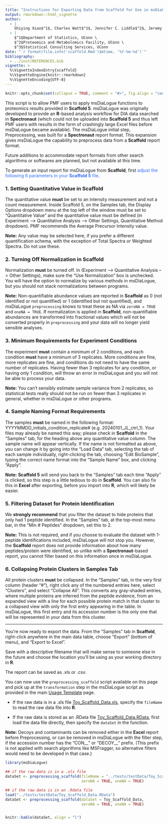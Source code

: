 ```yaml
---
title: "Instructions for Exporting Data from Scaffold for Use in msDiaLogue Analysis"
output: rmarkdown::html_vignette
author: 
  - |
    Shiying Xiao$^1$, Charles Watt$^1$, Jennifer C. Liddle$^2$, Jeremy L. Balsbaugh$^2$, Timothy E. Moore$^3$
  - |
    $^1$Department of Statistics, UConn \
    $^2$Proteomics and Metabolomics Facility, UConn \
    $^3$Statistical Consulting Services, UConn
date: "`r format(file.info('scaffold.Rmd')$mtime, '%Y-%m-%d')`"
bibliography:
  - ../inst/REFERENCES.bib
vignette: >
  %\VignetteIndexEntry{scaffold}
  %\VignetteEngine{knitr::rmarkdown}
  %\VignetteEncoding{UTF-8}
---
```


```r
knitr::opts_chunk$set(collapse = TRUE, comment = "#>", fig.align = "center")
```


This script is to allow PMF users to apply msDiaLogue functions to proteomics
results provided in **Scaffold 5**. msDiaLogue was originally developed to
provide an **R**-based analysis workflow for DIA data searched in **Spectronaut**
(which could not be uploaded into **Scaffold 5** and thus left PMF users with
results in the form of crashingly large Excel files before msDiaLogue became
available). The msDiaLogue initial step, Preprocessing, was built for a
**Spectronaut** report format. This expansion gives msDiaLogue the capability to
preprocess data from a **Scaffold** report format.


Future additions to accommodate report formats from other search algorithms or
softwares are planned, but not available at this time.


To generate an input report for msDiaLogue from **Scaffold**, first
<span style="color:rgb(49,108,244);">
adjust the following 6 parameters in your **Scaffold 5** file</span>.


### 1. Setting Quantitative Value in Scaffold


The quantitative value **must** be set to an intensity measurement and not a
count measurement. Inside Scaffold 5, on the Samples tab, the Display Options
dropdown menu at the top left of the window must be set to "Quantitative Value"
and the quantitative value must be defined (in Experiment --> Quantitative
Analysis --> Other Settings, Quantitative Method dropdown). PMF recommends the
Average Precursor Intensity value.


<div class="note">
**Note:** Any value may be selected here, if you prefer a different
quantification schema, with the exception of Total Spectra or Weighted Spectra.
Do not use these. </div>


### 2. Turning Off Normalization in Scaffold


Normalization **must** be turned off. In (Experiment --> Quantitative Analysis
--> Other Settings), make sure the "Use Normalization" box is unchecked. You
will have the option to normalize by various methods in msDiaLogue, but you
should not stack normalizations between programs.


<div class="note">
**Note:** Non-quantifiable abundance values are reported in **Scaffold** as 0
(not identified or not quantified) or 1 (identified but not quantified), and
msDiaLogue `preprocessing` knows to treat these as NA via `zeroNA = TRUE` and
`oneNA = TRUE`. If normalization is applied in **Scaffold**, non-quantifiable
abundances are transformed into fractional values which will not be converted
properly in `preprocessing` and your data will no longer yield sensible analyses. </div>


### 3. Minimum Requirements for Experiment Conditions


The experiment **must** contain a minimum of 2 conditions, and each condition
**must** have a minimum of 3 replicates. More conditions are fine, more
replicates are fine, and conditions do not need to have the same number of
replicates. Having fewer than 3 replicates for any condition, or having only 1
condition, will throw an error in msDiaLogue and you will not be able to process
your data.


<div class="note">
**Note:** You can't sensibly estimate sample variance from 2 replicates, so
statistical tests really should not be run on fewer than 3 replicates in general,
whether in msDiaLogue or other programs. </div>


### 4. Sample Naming Format Requirements


The samples **must** be named in the following format:
YYYYMMDD_initials_condition_replicate# (e.g. 20240101_JL_ctrl_1). Your files may
already be named this way; please check in **Scaffold** in the "Samples" tab,
for the heading above any quantitative value column. The sample name will appear
vertically. If the name is not formatted as above, you can change it by going
into the "Load Data" tab, selecting the tab of each sample individually,
right-clicking the tab, choosing "Edit BioSample", typing the correct name
format into the "Sample Name" box, and clicking "Apply".


<div class="note">
**Note:** **Scaffold 5** will send you back to the "Samples" tab each time
"Apply" is clicked, so this step is a little tedious to do in **Scaffold**. You
can also fix this in **Excel** after exporting, before you import into **R**,
which will likely be easier. </div>


### 5. Filtering Dataset for Protein Identification


We **strongly recommend** that you filter the dataset to hide proteins that only
had 1 peptide identified. In the "Samples" tab, at the top-most menu bar, in the
"Min # Peptides" dropdown, set this to 2.


<div class="note">
**Note:** This is not required, and if you choose to evaluate the dataset with
1-peptide identifications included, msDiaLogue will not stop you. However, the
**Scaffold** report does not provide information about how many peptides/protein
were identified, so unlike with a **Spectronaut**-based report, you cannot
filter based on this information once in msDiaLogue. </div>


### 6. Collapsing Protein Clusters in Samples Tab


All protein clusters **must** be collapsed. In the "Samples" tab, in the very
first column (header "#"), right click any of the numbered entries here, select
"Clusters", and select "Collapse All". This converts any gray-shaded entries,
where multiple proteins are inferred from the peptide evidence, from an expanded
view with a line for each possible protein match in that cluster to a collapsed
view with only the first entry appearing in the table. In msDiaLogue, this first
entry and its accession number is the only one that will be represented in your
data from this cluster.


<hr>


You're now ready to export the data. From the "Samples" tab in **Scaffold**,
right-click anywhere in the main data table, choose "Export" (bottom of menu),
and "Export to Excel".


Save with a descriptive filename that will make sense to someone else in the
future and choose the location you'll be using as your working directory in **R**.


The report can be saved as .xls or .csv.


You can now use the `preprocessing_scaffold` script available on this page and
pick up at the `transformation` step in the msDiaLogue script as provided in the
main [Usage Template](https://uconn-scs.github.io/msDiaLogue/articles/usage_template.html) page.


+ If the raw data is in a .xls file
[Toy_Scaffold_Data.xls](https://github.com/uconn-scs/msDiaLogue/blob/main/tests/testData/Toy_Scaffold_Data.xls),
specify the `fileName` to read the raw data file into **R**.

+ If the raw data is stored as an .RData file
[Toy_Scaffold_Data.RData](https://github.com/uconn-scs/msDiaLogue/blob/main/tests/testData/Toy_Scaffold_Data.RData),
first load the data file directly, then specify the `dataSet` in the function.


<div class="note">
**Note:** Decoys and contaminants can be removed either in the **Excel** report
before Preprocessing, or can be removed in msDiaLogue with the filter step, if
the accession number has the "CON__" or "DECOY__" prefix. (This prefix is not
applied with search algorithms like MSFragger, so alternative filters would need
to be developed in that case.) </div>


```r
library(msDiaLogue)
```


```r
## if the raw data is in a .xls file
dataSet <- preprocessing_scaffold(fileName = "../tests/testData/Toy_Scaffold_Data.xls",
                                  zeroNA = TRUE, oneNA = TRUE)
```


```r
## if the raw data is in an .Rdata file
load("../tests/testData/Toy_Scaffold_Data.RData")
dataSet <- preprocessing_scaffold(dataSet = Toy_Scaffold_Data,
                                  zeroNA = TRUE, oneNA = TRUE)
```


<div style="overflow-x: auto;">
```r
knitr::kable(dataSet, align = "l")
```
</div>

